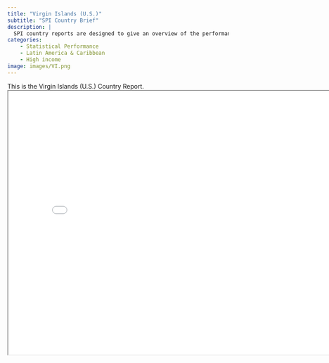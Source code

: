 ```yaml
---
title: "Virgin Islands (U.S.)"
subtitle: "SPI Country Brief"
description: |
  SPI country reports are designed to give an overview of the performance of Virgin Islands (U.S.).
categories:
    - Statistical Performance
    - Latin America & Caribbean
    - High income
image: images/VI.png
---
```


This is the Virgin Islands (U.S.) Country Report.
<iframe src="charts/Virgin Islands (U.S.)_chart.html" width="800" height="600"></iframe>

